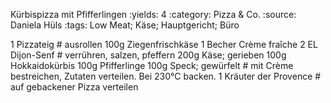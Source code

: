 Kürbispizza mit Pfifferlingen
:yields: 4
:category: Pizza & Co.
:source: Daniela Hüls
:tags: Low Meat; Käse; Hauptgericht; Büro

1 Pizzateig
# ausrollen
100g Ziegenfrischkäse
1 Becher Crème fraîche
2 EL Dijon-Senf
# verrühren, salzen, pfeffern
200g Käse; gerieben
100g Hokkaidokürbis
100g Pfifferlinge
100g Speck; gewürfelt
# mit Crème bestreichen, Zutaten verteilen. Bei 230°C backen.
1 Kräuter der Provence
# auf gebackener Pizza verteilen

